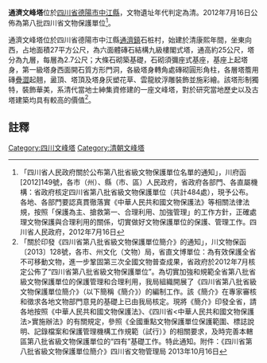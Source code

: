 {{msg:四川省文物保護單位
|名稱 = 通濟文峰塔
|編號 = 140
|圖片 = 
|級別 = S8
|分類 = 
|時代 = [[清代|清代]]
|地点 = [[四川省|四川省]][[德陽市|德陽市]][[中江縣|中江縣]]
|坐標 =
|登錄 = 2012年7月16日
}}
'''通濟文峰塔'''位於[[四川省|四川省]][[德陽市|德陽市]][[中江縣|中江縣]]，文物遺址年代判定為清。2012年7月16日公佈為第八批四川省文物保護單位<ref>「四川省人民政府關於公布第八批省級文物保護單位名單的通知」，川府函[2012]149號，各市（州）、縣（市、區）人民政府，省政府各部門、各直屬機構：省政府核定四川省第八批省級文物保護單位（共計484處），現予公布。各地、各部門要認真貫徹落實《中華人民共和國文物保護法》等相關法律法規，按照「保護為主、搶救第一、合理利用、加強管理」的工作方針，正確處理文物保護與合理利用的關係，切實做好文物保護單位的保護、管理工作。四川省人民政府，2012年7月16日</ref>。

通濟文峰塔位於四川省德陽市中江縣[[通濟鎮|通濟鎮]]石桩村，始建於清康熙年間，坐東向西，占地面積27平方公尺，為六面體磚石結構九級樓閣式塔，通高約25公尺，塔分為九層，每層為2.7公尺；大條石砌築基礎，石砌須彌座式基座，基座上起塔身，第一級塔身西面開石質方形門洞，各級塔身轉角處磚砌圓形角柱，各層塔簷用磚[[疊澀|疊澀]]起翹，盝頂、塔頂及塔身灰塑花草、雲龍紋浮雕裝飾並施彩繪。該塔形制獨特，裝飾華美，系清代當地士紳集資修建的一座文峰塔，對於研究當地歷史以及古塔建築均具有較高的價值<ref>「關於印發《四川省第八批省級文物保護單位簡介》的通知」，川文物保函〔2013〕128號，各市、州文化（文物）局，省直文博單位：為有效保護全省不可移動文物，進一步鞏固第三次全國文物普查成果，省政府於2012年7月核定公佈了“四川省第八批省級文物保護單位”。為切實加強和規範全省第八批省級文物保護單位的保護管理和合理利用，我局組織開展了《四川省第八批省級文物保護單位簡介》（以下簡稱《簡介》）的編制工作。該《簡介》在專家審核和徵求各地文物部門意見的基礎上已由我局核定。現將《簡介》印發全省，請各地按照《中華人民共和國文物保護法》、《四川省<中華人民共和國文物保護法>實施辦法》的有關規定，參照《全國重點文物保護單位保護範圍、標誌說明、記錄檔案和保護管理機構工作規範（試行）》的相關要求，及時完善本轄區第八批省級文物保護單位的“四有”基礎工作。特此通知。附件：《四川省第八批省級文物保護單位簡介》四川省文物管理局  2013年10月16日</ref>。
==註釋==
{{reflist}}

[[Category:四川文峰塔|Category:四川文峰塔]]
[[Category:清朝文峰塔|Category:清朝文峰塔]]
